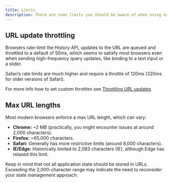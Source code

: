 ```yaml
---
title: Limits
description: There are some limits you should be aware of when using nuqs or URL params in general.
---
```


## URL update throttling

Browsers rate-limit the History API, updates to the URL are queued and throttled to a default of 50ms, which seems to satisfy most browsers even when sending high-frequency query updates, like binding to a text input or a slider.

Safari’s rate limits are much higher and require a throttle of 120ms (320ms for older versions of Safari).

For more info how to set custom throttles see [Throttling URL updates](./options#throttling-url-updates)

## Max URL lengths

Most modern browsers enforce a max URL length, which can vary:

- **Chrome:** ~2 MB (practically, you might encounter issues at around 2,000 characters).
- **Firefox:** ~65,000 characters.
- **Safari:** Generally has more restrictive limits (around 8,000 characters).
- **IE/Edge:** Historically limited to 2,083 characters (IE), although Edge has relaxed this limit.

Keep in mind that not all application state should be stored in URLs. Exceeding the 2,000-character range may indicate the need to reconsider your state management approach.